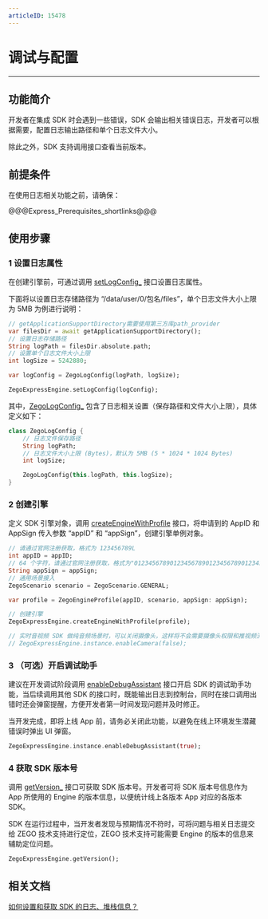 ```yaml
---
articleID: 15478
---
```

# 调试与配置

- - -

## 功能简介

开发者在集成 SDK 时会遇到一些错误，SDK 会输出相关错误日志，开发者可以根据需要，配置日志输出路径和单个日志文件大小。

除此之外，SDK 支持调用接口查看当前版本。

## 前提条件

在使用日志相关功能之前，请确保：

@@@Express_Prerequisites_shortlinks@@@

## 使用步骤

### 1 设置日志属性 

在创建引擎前，可通过调用 [setLogConfig_](/unique-api/express-video-sdkhttps://doc-zh.zego.im/article/dart_flutter/zego_express_engine/ZegoExpressEngine/setLogConfig.html) 接口设置日志属性。

下面将以设置日志存储路径为 “/data/user/0/包名/files”，单个日志文件大小上限为 5MB 为例进行说明：

```dart
// getApplicationSupportDirectory需要使用第三方库path_provider
var filesDir = await getApplicationSupportDirectory();
// 设置日志存储路径
String logPath = filesDir.absolute.path;
// 设置单个日志文件大小上限
int logSize = 5242880;

var logConfig = ZegoLogConfig(logPath, logSize);

ZegoExpressEngine.setLogConfig(logConfig);
```


其中，[ZegoLogConfig_](/unique-api/express-video-sdkhttps://doc-zh.zego.im/article/dart_flutter/zego_express_engine/ZegoLogConfig-class.html) 包含了日志相关设置（保存路径和文件大小上限），具体定义如下：

```dart
class ZegoLogConfig {
    // 日志文件保存路径
    String logPath;
    // 日志文件大小上限 (Bytes)，默认为 5MB (5 * 1024 * 1024 Bytes)
    int logSize;

    ZegoLogConfig(this.logPath, this.logSize);
}
```

### 2 创建引擎  

定义 SDK 引擎对象，调用 [createEngineWithProfile](/unique-api/express-video-sdkhttps://doc-zh.zego.im/article/dart_flutter/zego_express_engine/ZegoExpressEngine/createEngineWithProfile.html) 接口，将申请到的 AppID 和 AppSign 传入参数 “appID” 和 “appSign”，创建引擎单例对象。


```dart
// 请通过官网注册获取，格式为 123456789L 
int appID = appID;
// 64 个字符，请通过官网注册获取，格式为"0123456789012345678901234567890123456789012345678901234567890123" 
String appSign = appSign;
// 通用场景接入 
ZegoScenario scenario = ZegoScenario.GENERAL;

var profile = ZegoEngineProfile(appID, scenario, appSign: appSign);

// 创建引擎 
ZegoExpressEngine.createEngineWithProfile(profile);

// 实时音视频 SDK 做纯音频场景时，可以关闭摄像头，这样将不会需要摄像头权限和推视频流
// ZegoExpressEngine.instance.enableCamera(false);
```  

### 3 （可选）开启调试助手

建议在开发调试阶段调用 [enableDebugAssistant](/unique-api/express-video-sdkhttps://doc-zh.zego.im/article/dart_flutter/zego_express_engine/ZegoExpressEngine/enableDebugAssistant.html) 接口开启 SDK 的调试助手功能，当后续调用其他 SDK 的接口时，既能输出日志到控制台，同时在接口调用出错时还会弹窗提醒，方便开发者第一时间发现问题并及时修正。

<div class="mk-warning">


当开发完成，即将上线 App 前，请务必关闭此功能，以避免在线上环境发生潜藏错误时弹出 UI 弹窗。
</div>


```dart
ZegoExpressEngine.instance.enableDebugAssistant(true);
```
### 4 获取 SDK 版本号

调用 [getVersion_](/unique-api/express-video-sdkhttps://doc-zh.zego.im/article/dart_flutter/zego_express_engine/ZegoExpressEngine/getVersion.html) 接口可获取 SDK 版本号。开发者可将 SDK 版本号信息作为 App 所使用的 Engine 的版本信息，以便统计线上各版本 App 对应的各版本 SDK。

<div class="mk-hint">

SDK 在运行过程中，当开发者发现与预期情况不符时，可将问题与相关日志提交给 ZEGO 技术支持进行定位，ZEGO 技术支持可能需要 Engine 的版本的信息来辅助定位问题。

</div>

```dart
ZegoExpressEngine.getVersion();
```

## 相关文档

[如何设置和获取 SDK 的日志、堆栈信息？](https://doc-zh.zego.im/faq/express_sdkLog)
